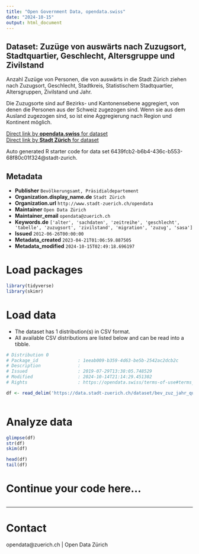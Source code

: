 ```yaml
---
title: "Open Government Data, opendata.swiss"
date: "2024-10-15"
output: html_document
---
```


## Dataset: Zuzüge von auswärts nach Zuzugsort, Stadtquartier, Geschlecht, Altersgruppe und Zivilstand


Anzahl Zuzüge von Personen, die von auswärts in die Stadt Zürich ziehen nach Zuzugsort, Geschlecht, Stadtkreis, Statistischem Stadtquartier, Altersgruppen, Zivilstand und Jahr. 

Die Zuzugsorte sind auf Bezirks- und Kantonensebene aggregiert, von denen die Personen aus der Schweiz zugezogen sind. Wenn sie aus dem Ausland zugezogen sind, so ist eine Aggregierung nach Region und Kontinent möglich.


[Direct link by **opendata.swiss** for dataset](https://opendata.swiss/de/dataset/zuzuge-von-auswarts-nach-zuzugsort-stadtquartier-geschlecht-altersgruppe-und-zivilstand-se-1993)<br>
[Direct link by **Stadt Zürich** for dataset](https://data.stadt-zuerich.ch/dataset/bev_zuz_jahr_quartier_ag_zivilstand_od3512)

Auto generated R starter code for data set 6439fcb2-b6b4-436c-b553-68f80c01f324@stadt-zurich.

## Metadata

- **Publisher** `Bevölkerungsamt, Präsidialdepartement`
- **Organization.display_name.de** `Stadt Zürich`
- **Organization.url** `http://www.stadt-zuerich.ch/opendata`
- **Maintainer** `Open Data Zürich`
- **Maintainer_email** `opendata@zuerich.ch`
- **Keywords.de** `['alter', 'sachdaten', 'zeitreihe', 'geschlecht', 'tabelle', 'zuzugsort', 'zivilstand', 'migration', 'zuzug', 'sasa']`
- **Issued** `2012-06-26T00:00:00`
- **Metadata_created** `2023-04-21T01:06:59.887505`
- **Metadata_modified** `2024-10-15T02:49:18.696197`


# Load packages

```r

library(tidyverse)
library(skimr)

```

# Load data

-   The dataset has 1 distribution(s) in CSV format.
-   All available CSV distributions are listed below and can be read into a tibble.

```r

# Distribution 0
# Package_id               : 1eeab009-b359-4d63-be5b-2542ac2dcb2c
# Description              : 
# Issued                   : 2019-07-29T13:38:05.748529
# Modified                 : 2024-10-14T21:14:29.451302
# Rights                   : https://opendata.swiss/terms-of-use#terms_open

df <- read_delim('https://data.stadt-zuerich.ch/dataset/bev_zuz_jahr_quartier_ag_zivilstand_od3512/download/BEV351OD3512.csv')



```

# Analyze data

```r

glimpse(df)
str(df)
skim(df)

head(df)
tail(df)

```

# Continue your code here...

```r

```

------------------------------------------------------------------------

# Contact

opendata@zuerich.ch | Open Data Zürich
